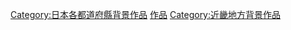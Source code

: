 {{日本行政區劃分類導航|背景作品}}

{{DEFAULTSORT:Hyougo}}
[[Category:日本各都道府縣背景作品|Category:日本各都道府縣背景作品]]
[[Category:兵庫縣文化|作品]]
[[Category:近畿地方背景作品|Category:近畿地方背景作品]]